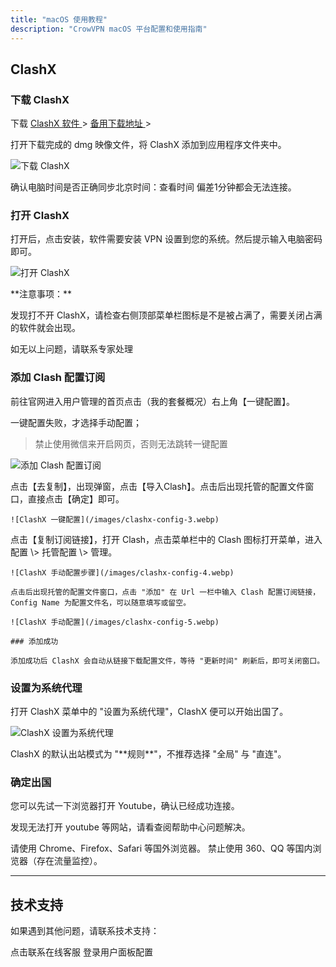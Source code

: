 ```yaml
---
title: "macOS 使用教程"
description: "CrowVPN macOS 平台配置和使用指南"
---
```


## ClashX

### 下载 ClashX

下载 [ClashX 软件 ](https://pan.lanzouk.com/iHjdW2syy6pa)\> [备用下载地址 ](https://www.lanzouk.com/iHjdW2syy6pa)\>

打开下载完成的 dmg 映像文件，将 ClashX 添加到应用程序文件夹中。

![下载 ClashX](/images/clashx-config-1.webp)

<Warning>
  确认电脑时间是否正确同步北京时间：查看时间 偏差1分钟都会无法连接。
</Warning>

### 打开 ClashX

打开后，点击安装，软件需要安装 VPN 设置到您的系统。然后提示输入电脑密码即可。

![打开 ClashX](/images/clashx-config-2.webp)

<Warning>
  **注意事项：**

  发现打不开 ClashX，请检查右侧顶部菜单栏图标是不是被占满了，需要关闭占满的软件就会出现。

  如无以上问题，请联系专家处理
</Warning>

### 添加 Clash 配置订阅

前往官网进入用户管理的首页点击（我的套餐概况）右上角【一键配置】。

一键配置失败，才选择手动配置；

> 禁止使用微信来开启网页，否则无法跳转一键配置

![添加 Clash 配置订阅](/images/dao-clash.png)

<AccordionGroup>
  <Accordion title="一键配置">
    点击【去复制】，出现弹窗，点击【导入Clash】。点击后出现托管的配置文件窗口，直接点击【确定】即可。

    ![ClashX 一键配置](/images/clashx-config-3.webp)
  </Accordion>
  <Accordion title="手动配置">
    点击【复制订阅链接】，打开 Clash，点击菜单栏中的 Clash 图标打开菜单，进入 配置 \> 托管配置 \> 管理。

    ![ClashX 手动配置步骤](/images/clashx-config-4.webp)

    点击后出现托管的配置文件窗口，点击 "添加" 在 Url 一栏中输入 Clash 配置订阅链接，Config Name 为配置文件名，可以随意填写或留空。

    ![ClashX 手动配置](/images/clashx-config-5.webp)

    ### 添加成功

    添加成功后 ClashX 会自动从链接下载配置文件，等待 "更新时间" 刷新后，即可关闭窗口。
  </Accordion>
</AccordionGroup>

### 设置为系统代理

打开 ClashX 菜单中的 "设置为系统代理"，ClashX 便可以开始出国了。

![ClashX 设置为系统代理](/images/clashx-config-6.webp)

<Info>
  ClashX 的默认出站模式为 "**规则**"，不推荐选择 "全局" 与 "直连"。
</Info>

### 确定出国

您可以先试一下浏览器打开 Youtube，确认已经成功连接。

发现无法打开 youtube 等网站，请看查阅帮助中心问题解决。

<Info>
  请使用 Chrome、Firefox、Safari 等国外浏览器。 禁止使用 360、QQ 等国内浏览器（存在流量监控）。
</Info>

---

## 技术支持

如果遇到其他问题，请联系技术支持：

<CardGroup cols={2}>
  <Card title="联系技术" icon="message" href="https://salesiq.zohopublic.com/signaturesupport.ls?widgetcode=dbde6ec4b7a80e04beb5f35811b2e9df7b8d535222fe185d2d3b4d7f95fbeb0f">
    点击联系在线客服
  </Card>
  <Card title="用户面板" icon="user" href="https://user.crowmesh.com">
    登录用户面板配置
  </Card>
</CardGroup>